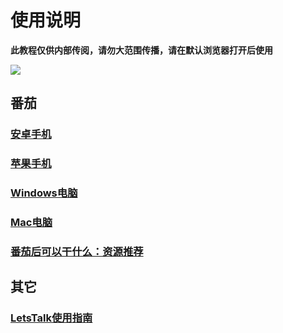 # 使用说明

**此教程仅供内部传阅，请勿大范围传播，请在默认浏览器打开后使用**

<image src="./index/open_browser.png" width={100} />

## 番茄

### [安卓手机](/android)

### [苹果手机](/apple)

### [Windows电脑](/windows)

### [Mac电脑](/mac)

### [番茄后可以干什么：资源推荐](/guide)

## 其它

### [LetsTalk使用指南](/letstalk)
